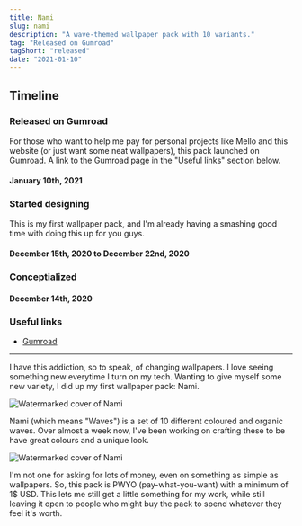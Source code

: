 ```yaml
---
title: Nami
slug: nami
description: "A wave-themed wallpaper pack with 10 variants."
tag: "Released on Gumroad"
tagShort: "released"
date: "2021-01-10"
---
```


<h2>Timeline</h2>
<section id="timeline">
  <section className="released">
    <h3>Released on Gumroad</h3>
    <p>
      For those who want to help me pay for personal projects like Mello and this website (or just want some neat wallpapers), this pack launched on Gumroad. A link to the Gumroad page in the &quot;Useful links&quot; section below.
    </p>
    <h4>January 10th, 2021</h4>
  </section>
  <section className="progress">
    <h3>Started designing</h3>
    <p>
      This is my first wallpaper pack, and I&apos;m already having a smashing good time with doing this up for you guys.
    </p>
    <h4 className="minor">December 15th, 2020 to December 22nd, 2020</h4>
  </section>
  <section className="progress">
    <h3>Conceptialized</h3>
    <h4 className="minor">December 14th, 2020</h4>
  </section>
</section>

### Useful links
- [Gumroad](http://gum.co/lzjVt)

---

I have this addiction, so to speak, of changing wallpapers. I love seeing something new everytime I turn on my tech. Wanting to give myself some new variety, I did up my first wallpaper pack: Nami.

![Watermarked cover of Nami](/assets/projects/nami/cover0.png)

Nami (which means &quot;Waves&quot;) is a set of 10 different coloured and organic waves. Over almost a week now, I've been working on crafting these to be have great colours and a unique look.

![Watermarked cover of Nami](/assets/projects/nami/cover1.png)

I'm not one for asking for lots of money, even on something as simple as wallpapers. So, this pack is PWYO (pay-what-you-want) with a minimum of 1$ USD. This lets me still get a little something for my work, while still leaving it open to people who might buy the pack to spend whatever they feel it's worth.
